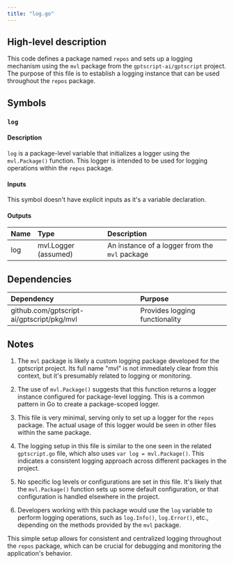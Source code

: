 ```yaml
---
title: "log.go"
---
```


## High-level description
This code defines a package named `repos` and sets up a logging mechanism using the `mvl` package from the `gptscript-ai/gptscript` project. The purpose of this file is to establish a logging instance that can be used throughout the `repos` package.

## Symbols

### `log`
#### Description
`log` is a package-level variable that initializes a logger using the `mvl.Package()` function. This logger is intended to be used for logging operations within the `repos` package.

#### Inputs
This symbol doesn't have explicit inputs as it's a variable declaration.

#### Outputs
| Name | Type | Description |
|:-----|:-----|:------------|
| log | mvl.Logger (assumed) | An instance of a logger from the `mvl` package |

## Dependencies
| Dependency | Purpose |
|:-----------|:--------|
| github.com/gptscript-ai/gptscript/pkg/mvl | Provides logging functionality |

## Notes
1. The `mvl` package is likely a custom logging package developed for the gptscript project. Its full name "mvl" is not immediately clear from this context, but it's presumably related to logging or monitoring.

2. The use of `mvl.Package()` suggests that this function returns a logger instance configured for package-level logging. This is a common pattern in Go to create a package-scoped logger.

3. This file is very minimal, serving only to set up a logger for the `repos` package. The actual usage of this logger would be seen in other files within the same package.

4. The logging setup in this file is similar to the one seen in the related `gptscript.go` file, which also uses `var log = mvl.Package()`. This indicates a consistent logging approach across different packages in the project.

5. No specific log levels or configurations are set in this file. It's likely that the `mvl.Package()` function sets up some default configuration, or that configuration is handled elsewhere in the project.

6. Developers working with this package would use the `log` variable to perform logging operations, such as `log.Info()`, `log.Error()`, etc., depending on the methods provided by the `mvl` package.

This simple setup allows for consistent and centralized logging throughout the `repos` package, which can be crucial for debugging and monitoring the application's behavior.